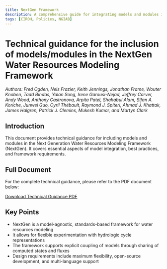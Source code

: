 ```yaml
---
title: NextGen Framework
description: A comprehensive guide for integrating models and modules into the NextGen framework
tags: [CIROH, Policies, NGIAB]
---
```


# Technical guidance for the inclusion of models/modules in the NextGen Water Resources Modeling Framework

*Authors: Fred Ogden, Nels Frazier, Keith Jennings, Jonathan Frame, Wouter Knoben, Tadd Bindas,
Yalan Song, Irene Garousi-Nejad, Jeffrey Carver, Andy Wood, Anthony Castronova, Arpita
Patel, Shahabul Alam, Sifan A. Koriche, Junwei Guo, Cyril Thébault, Raymond J. Spiteri,
Ahmad J. Khattak, James Halgren, Patrick J. Clemins, Mukesh Kumar, and Martyn Clark*

## Introduction

This document provides technical guidance for including models and modules in the Next Generation Water Resources Modeling Framework (NextGen). It covers essential aspects of model integration, best practices, and framework requirements.

## Full Document

For the complete technical guidance, please refer to the PDF document below:

[Download Technical Guidance PDF](../../../static/files/Nextgen_Model_Development_Specifications_WG2_v1.docx.pdf) 

## Key Points

- NextGen is a model-agnostic, standards-based framework for water resources modeling
- It allows for flexible experimentation with hydrologic cycle representations
- The framework supports explicit coupling of models through sharing of computed states and fluxes
- Design requirements include maximum flexibility, open-source development, and multi-language support


